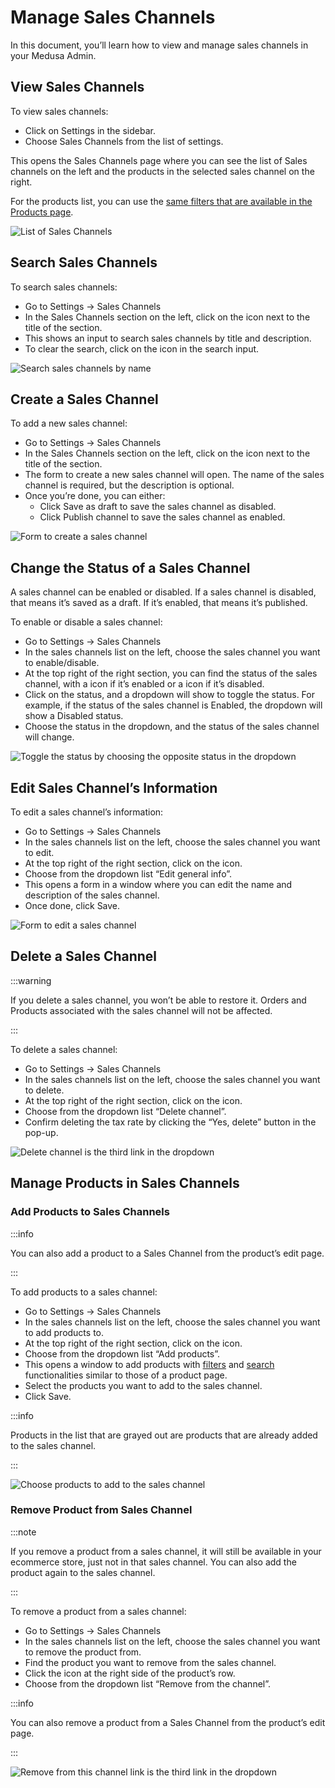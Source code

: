 
# Manage Sales Channels

In this document, you’ll learn how to view and manage sales channels in your Medusa Admin.

## View Sales Channels

To view sales channels:

- Click on Settings in the sidebar.
- Choose Sales Channels from the list of settings.

This opens the Sales Channels page where you can see the list of Sales channels on the left and the products in the selected sales channel on the right.

For the products list, you can use the [same filters that are available in the Products page](../products/index.mdx#filter-products).

![List of Sales Channels](https://i.imgur.com/0KnsuOc.png)

## Search Sales Channels

To search sales channels:

- Go to Settings → Sales Channels
- In the Sales Channels section on the left, click on the <UiIcon lightIcon="https://i.imgur.com/k0U0wpO.png" darkIcon="https://i.imgur.com/IdKjFak.png" alt="magnifier" /> icon next to the title of the section.
- This shows an input to search sales channels by title and description.
- To clear the search, click on the <UiIcon lightIcon="https://i.imgur.com/kvGRHQR.png" darkIcon="https://i.imgur.com/RJ4SLIu.png" alt="X" /> icon in the search input.

![Search sales channels by name](https://i.imgur.com/sgSQ1Jy.png)

## Create a Sales Channel

To add a new sales channel:

- Go to Settings → Sales Channels
- In the Sales Channels section on the left, click on the <UiIcon lightIcon="https://i.imgur.com/1hL8NiW.png" darkIcon="https://i.imgur.com/8LtkPqW.png" alt="plus" /> icon next to the title of the section.
- The form to create a new sales channel will open. The name of the sales channel is required, but the description is optional.
- Once you’re done, you can either:
    - Click Save as draft to save the sales channel as disabled.
    - Click Publish channel to save the sales channel as enabled.

![Form to create a sales channel](https://i.imgur.com/abOn4Sp.png)

## Change the Status of a Sales Channel

A sales channel can be enabled or disabled. If a sales channel is disabled, that means it’s saved as a draft. If it’s enabled, that means it’s published.

To enable or disable a sales channel:

- Go to Settings → Sales Channels
- In the sales channels list on the left, choose the sales channel you want to enable/disable.
- At the top right of the right section, you can find the status of the sales channel, with a <UiIcon lightIcon="https://i.imgur.com/yrTcDO4.png" darkIcon="https://i.imgur.com/yrTcDO4.png" alt="green" /> icon if it’s enabled or a <UiIcon lightIcon="https://i.imgur.com/0lUln3B.png" darkIcon="https://i.imgur.com/0lUln3B.png" alt="grey" /> icon if it’s disabled.
- Click on the status, and a dropdown will show to toggle the status. For example, if the status of the sales channel is Enabled, the dropdown will show a Disabled status.
- Choose the status in the dropdown, and the status of the sales channel will change.

![Toggle the status by choosing the opposite status in the dropdown](https://i.imgur.com/gtUs9sr.png)

## Edit Sales Channel’s Information

To edit a sales channel’s information:

- Go to Settings → Sales Channels
- In the sales channels list on the left, choose the sales channel you want to edit.
- At the top right of the right section, click on the <UiIcon lightIcon="https://i.imgur.com/1ordBC6.png" darkIcon="https://i.imgur.com/dSwWYBH.png" alt="three dots" /> icon.
- Choose from the dropdown list “Edit general info”.
- This opens a form in a window where you can edit the name and description of the sales channel.
- Once done, click Save.

![Form to edit a sales channel](https://i.imgur.com/1qicPDo.png)

## Delete a Sales Channel

:::warning

If you delete a sales channel, you won’t be able to restore it. Orders and Products associated with the sales channel will not be affected.

:::

To delete a sales channel:

- Go to Settings → Sales Channels
- In the sales channels list on the left, choose the sales channel you want to delete.
- At the top right of the right section, click on the <UiIcon lightIcon="https://i.imgur.com/1ordBC6.png" darkIcon="https://i.imgur.com/dSwWYBH.png" alt="three dots" /> icon.
- Choose from the dropdown list “Delete channel”.
- Confirm deleting the tax rate by clicking the “Yes, delete” button in the pop-up.

![Delete channel is the third link in the dropdown](https://i.imgur.com/OmMygcf.png)

## Manage Products in Sales Channels

### Add Products to Sales Channels

:::info

You can also add a product to a Sales Channel from the product’s edit page.

:::

To add products to a sales channel:

- Go to Settings → Sales Channels
- In the sales channels list on the left, choose the sales channel you want to add products to.
- At the top right of the right section, click on the <UiIcon lightIcon="https://i.imgur.com/1ordBC6.png" darkIcon="https://i.imgur.com/dSwWYBH.png" alt="three dots" /> icon.
- Choose from the dropdown list “Add products”.
- This opens a window to add products with [filters](../products/index.mdx#filter-products) and [search](../products/index.mdx#search-products) functionalities similar to those of a product page.
- Select the products you want to add to the sales channel.
- Click Save.

:::info

Products in the list that are grayed out are products that are already added to the sales channel.

:::

![Choose products to add to the sales channel](https://i.imgur.com/ubqdIsn.png)

### Remove Product from Sales Channel

:::note

If you remove a product from a sales channel, it will still be available in your ecommerce store, just not in that sales channel. You can also add the product again to the sales channel.

:::

To remove a product from a sales channel:

- Go to Settings → Sales Channels
- In the sales channels list on the left, choose the sales channel you want to remove the product from.
- Find the product you want to remove from the sales channel.
- Click the <UiIcon lightIcon="https://i.imgur.com/1ordBC6.png" darkIcon="https://i.imgur.com/dSwWYBH.png" alt="three dots" /> icon at the right side of the product’s row.
- Choose from the dropdown list “Remove from the channel”.
    
:::info

You can also remove a product from a Sales Channel from the product’s edit page.

:::
    

![Remove from this channel link is the third link in the dropdown](https://i.imgur.com/3hZUBcx.png)
